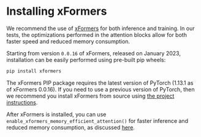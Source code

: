 <!--Copyright 2022 The HuggingFace Team. All rights reserved.

Licensed under the Apache License, Version 2.0 (the "License"); you may not use this file except in compliance with
the License. You may obtain a copy of the License at

http://www.apache.org/licenses/LICENSE-2.0

Unless required by applicable law or agreed to in writing, software distributed under the License is distributed on
an "AS IS" BASIS, WITHOUT WARRANTIES OR CONDITIONS OF ANY KIND, either express or implied. See the License for the
specific language governing permissions and limitations under the License.
-->

# Installing xFormers

We recommend the use of [xFormers](https://github.com/facebookresearch/xformers) for both inference and training. In our tests, the optimizations performed in the attention blocks allow for both faster speed and reduced memory consumption.

Starting from version `0.0.16` of xFormers, released on January 2023, installation can be easily performed using pre-built pip wheels:

```bash
pip install xformers
```

<Tip>

The xFormers PIP package requires the latest version of PyTorch (1.13.1 as of xFormers 0.0.16). If you need to use a previous version of PyTorch, then we recommend you install xFormers from source using [the project instructions](https://github.com/facebookresearch/xformers#installing-xformers).

</Tip>

After xFormers is installed, you can use `enable_xformers_memory_efficient_attention()` for faster inference and reduced memory consumption, as discussed [here](fp16#memory-efficient-attention).
